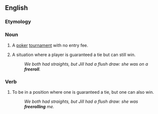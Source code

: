 ==English==

===Etymology===
{{compound|free|roll}}

===Noun===
{{en-noun}}

# {{poker}} A [[poker]] [[tournament]] with no entry fee.
# {{poker}} A situation where a player is guaranteed a tie but can still win.
#: ''We both had straights, but Jill had a flush draw: she was on a '''freeroll'''.''

===Verb===
{{en-verb}}

# {{poker}} To be in a position where one is guaranteed a tie, but one can also win.
#: ''We both had straights, but Jill had a flush draw: she was '''freerolling''' me.''